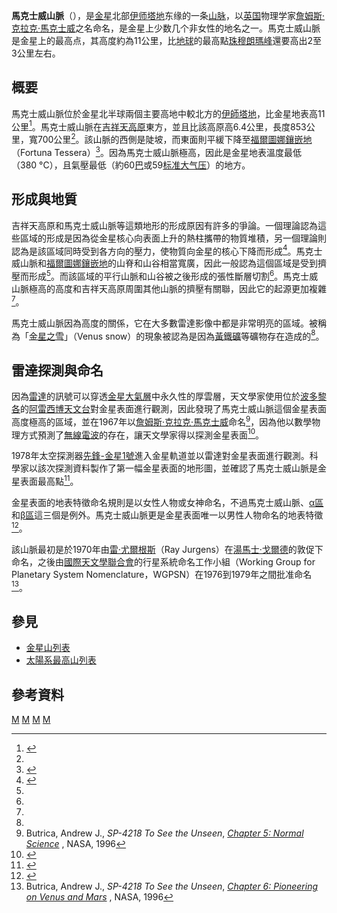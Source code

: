 {{noteTA
|G1=units
|T=zh-hans:麦克斯韦山脉;zh-hant:馬克士威山脈
|1=zh-hans:詹姆斯·克拉克·麦克斯韦;zh-hant:詹姆斯·克拉克·馬克士威
|2=zh-hans:麦克斯韦;zh-hant:馬克士威
}}
{{Infobox feature on celestial object
|name        = 馬克士威山脈
|image       = Maxwell Montes of planet Venus.jpg
|image_size  = 250px
|caption     = 馬克士威山脈的雷達影像
|type        = 山脈
|coordinates = {{coord|65.2|N|3.3|E|globe:venus_type:landmark|display=inline,title}}
|diameter    = {{convert|797|km|0}}
|eponym      = [[詹姆斯·克拉克·馬克士威|詹姆斯·克拉克·馬克士威]]
|globe       = 金星
}}
'''馬克士威山脈'''（{{lang-en|Maxwell Montes}}），是[[金星|金星]]北部[[伊师塔地|伊师塔地]]东缘的一条[[山脉|山脉]]，以[[英国|英国]]物理学家[[詹姆斯·克拉克·馬克士威|詹姆斯·克拉克·馬克士威]]之名命名，是金星上少数几个非女性的地名之一。馬克士威山脈是金星上的最高点，其高度約為11公里，比[[地球|地球]]的最高點[[珠穆朗瑪峰|珠穆朗瑪峰]]還要高出2至3公里左右。

== 概要 ==
馬克士威山脈位於金星北半球兩個主要高地中較北方的[[伊師塔地|伊師塔地]]，比金星地表高11公里<ref name = "planetology">{{cite book| title = Planetology : Unlocking the secrets of the solar system| author = Jones, Tom; Stofan, Ellen| year = 2008| publisher = National Geographic Society| location = Washington, D.C.| page = 74| isbn = 978-1-4262-0121-9}}</ref>。馬克士威山脈在[[吉祥天高原|吉祥天高原]]東方，並且比該高原高6.4公里，長度853公里，寬700公里<ref name = "planetology"/>。該山脈的西側是陡坡，而東面則平緩下降至[[福爾圖娜鑲嵌地|福爾圖娜鑲嵌地]]（Fortuna Tessera）<ref name="photojournal">{{cite web| url=http://photojournal.jpl.nasa.gov/catalog/PIA00149| title=PIA00149: Venus - Maxwell Montes and Cleopatra Crater| publisher=NASA Planetary Photojournal| accessdate=2009-06-11| archive-date=2019-05-15| archive-url=https://web.archive.org/web/20190515201034/https://photojournal.jpl.nasa.gov/catalog/PIA00149| dead-url=no}}</ref>。因為馬克士威山脈極高，因此是金星地表溫度最低（380 °C），且氣壓最低（約60[[巴|巴]]或59[[标准大气压|标准大气压]]）的地方。

== 形成與地質 ==
吉祥天高原和馬克士威山脈等這類地形的形成原因有許多的爭論。一個理論認為這些區域的形成是因為從金星核心向表面上升的熱柱攜帶的物質堆積，另一個理論則認為是該區域同時受到各方向的壓力，使物質向金星的核心下降而形成<ref name="magellan">{{cite web| url=http://www2.jpl.nasa.gov/magellan/guide3.html| title=The Magellan Venus Explorer's Guide - The Geology of Venus| publisher=NASA JPL| accessdate=2009-06-11| archive-date=2016-12-03| archive-url=https://web.archive.org/web/20161203210342/http://www2.jpl.nasa.gov/magellan/guide3.html| dead-url=no}}</ref>。馬克士威山脈和[[福爾圖娜鑲嵌地|福爾圖娜鑲嵌地]]的山脊和山谷相當寬廣，因此一般認為這個區域是受到擠壓而形成<ref name = "photojournal"/>。而該區域的平行山脈和山谷被之後形成的張性斷層切割<ref name = "planetology"/>。馬克士威山脈極高的高度和吉祥天高原周圍其他山脈的擠壓有關聯，因此它的起源更加複雜<ref name = "planetology"/>。

馬克士威山脈因為高度的關係，它在大多數雷達影像中都是非常明亮的區域。被稱為「[[金星之雪|金星之雪]]」（Venus snow）的現象被認為是因為[[黃鐵礦|黃鐵礦]]等礦物存在造成的<ref name = "photojournal"/>。

== 雷達探測與命名 == 
因為[[雷達|雷達]]的訊號可以穿透[[金星大氣層|金星大氣層]]中永久性的厚雲層，天文學家使用位於[[波多黎各|波多黎各]]的[[阿雷西博天文台|阿雷西博天文台]]對金星表面進行觀測，因此發現了馬克士威山脈這個金星表面高度極高的區域，並在1967年以[[詹姆斯·克拉克·馬克士威|詹姆斯·克拉克·馬克士威]]命名<ref>Butrica, Andrew J., ''SP-4218 To See the Unseen'', [http://history.nasa.gov/SP-4218/ch5.htm ''Chapter 5: Normal Science''] {{Wayback|url=http://history.nasa.gov/SP-4218/ch5.htm |date=20171225232829 }}, NASA, 1996</ref>，因為他以數學物理方式預測了[[無線電波|無線電波]]的存在，讓天文學家得以探測金星表面<ref name="extremespace">{{cite web| url=http://sse.jpl.nasa.gov/kids/extreme.cfm?Target=Venus| title=EXTREME Space Venus| publisher=NASA| accessdate=2009-06-11| deadurl=yes| archiveurl=https://web.archive.org/web/20090605155328/http://sse.jpl.nasa.gov/kids/extreme.cfm?Target=Venus| archivedate=2009-06-05}}</ref>。
  
1978年太空探測器[[先驱者金星计划|先鋒-金星1號]]進入金星軌道並以雷達對金星表面進行觀測。科學家以該次探測資料製作了第一幅金星表面的地形圖，並確認了馬克士威山脈是金星表面最高點<ref name="pioneer">{{cite web| url=http://www1.nasa.gov/centers/ames/missions/archive/pioneer-venus.html| title=Pioneer Venus 1, Orbiter and Multiprobe spacecraft| publisher=NASA| accessdate=2009-06-11| deadurl=yes| archiveurl=https://web.archive.org/web/20091028095228/http://www.nasa.gov/centers/ames/missions/archive/pioneer-venus.html| archivedate=2009-10-28}}</ref>。

金星表面的地表特徵命名規則是以女性人物或女神命名，不過馬克士威山脈、[[阿尔法区|α區]]和[[β區|β區]]這三個是例外。馬克士威山脈更是金星表面唯一以男性人物命名的地表特徵<ref>{{cite web| url=http://www2.jpl.nasa.gov/magellan/guide8.html| title=Chapter 8 What's in a Name? The Magellan's Venus Explorer Guide| publisher=NASA| accessdate=2012-11-05| archive-date=2016-12-04| archive-url=https://web.archive.org/web/20161204023231/http://www2.jpl.nasa.gov/magellan/guide8.html| dead-url=yes}}</ref>。

該山脈最初是於1970年由[[雷·尤爾根斯|雷·尤爾根斯]]（Ray Jurgens）在[[湯馬士·戈爾德_(天文學家)|湯馬士·戈爾德]]的敦促下命名，之後由[[國際天文學聯合會|國際天文學聯合會]]的行星系統命名工作小組（Working Group for Planetary System Nomenclature，WGPSN）在1976到1979年之間批准命名<ref>Butrica, Andrew J., ''SP-4218 To See the Unseen'', [http://history.nasa.gov/SP-4218/ch6.htm ''Chapter 6: Pioneering on Venus and Mars''] {{Wayback|url=http://history.nasa.gov/SP-4218/ch6.htm |date=20171225232828 }}, NASA, 1996</ref>。

== 參見 ==
* [[金星山列表|金星山列表]]
* [[太陽系最高山列表|太陽系最高山列表]]

== 參考資料 ==
{{reflist}}

{{金星}}
[[Category:金星的山峰|M]]
[[Category:行星地質學|M]]
[[Category:行星科學|M]]
[[Category:詹姆斯·克拉克·馬克士威|M]]